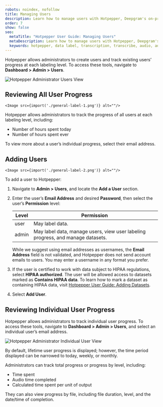 ```yaml
---
robots: noindex, nofollow
title: Managing Users
description: Learn how to manage users with Hotpepper, Deepgram's on-premises data labeling tool.
order: 7
show: false
seo:
  metaTitle: "Hotpepper User Guide: Managing Users"
  metaDescription: Learn how to manage users with Hotpepper, Deepgram's on-premises data labeling tool.
  keywords: hotpepper, data label, transcription, transcribe, audio, adminstrator, add user, manage user, user progress, track user
---
```


Hotpepper allows administrators to create users and track existing users’ progress at each labeling level. To access these tools, navigate to **Dashboard > Admin > Users**.

<div class="screenshot">
	<Image src={import('./hotpepper-cholula-manage-users.png')} alt="Hotpepper Administrator Users View"/>
</div>

<div class="annotated">

## Reviewing All User Progress
	<Image src={import('./general-label-1.png')} alt=""/>
</div>

Hotpepper allows administrators to track the progress of all users at each labeling level, including:

- Number of hours spent today
- Number of hours spent ever

To view more about a user’s individual progress, select their email address.

<div class="annotated">

## Adding Users
	<Image src={import('./general-label-2.png')} alt=""/>
</div>

To add a user to Hotpepper:

1. Navigate to **Admin > Users**, and locate the **Add a User** section.

2. Enter the user’s **Email Address** and desired **Password**, then select the user’s **Permission** level:

    | Level | Permission |
    | ----- |----- |
    | user  | May label data. |
    | admin | May label data, manage users, view user labeling progress, and manage datasets. |

    <Alert type="info">

    While we suggest using email addresses as usernames, the **Email Address** field is not validated, and Hotpepper does not send account emails to users. You may enter a username in any format you prefer.

    </Alert>

3. If the user is certified to work with data subject to HIPAA regulations, select **HIPAA authorized**. The user will be allowed access to datasets marked as **Contains HIPAA data**. To learn how to mark a dataset as containing HIPAA data, visit [Hotpepper User Guide: Adding Datasets](/on-prem/optional-components/hotpepper/managing-datasets/#adding-datasets).

4. Select **Add User**.

## Reviewing Individual User Progress

Hotpepper allows administrators to track individual user progress. To access these tools, navigate to **Dashboard > Admin > Users**, and select an individual user’s email address.

<div class="screenshot">
	<Image src={import('./hotpepper-cholula-review-user.png')} alt="Hotpepper Administrator Individual User View"/>
</div>

By default, lifetime user progress is displayed; however, the time period displayed can be narrowed to today, weekly, or monthly.

Administrators can track total progress or progress by level, including:

- Time spent
- Audio time completed
- Calculated time spent per unit of output

They can also view progress by file, including file duration, level, and the date/time of completion.